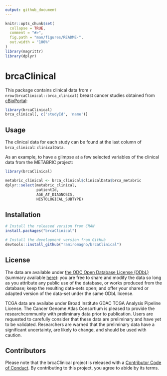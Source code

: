 ```yaml
---
output: github_document
---
```


<!-- README.md is generated from README.Rmd. Please edit that file -->

```r
knitr::opts_chunk$set(
  collapse = TRUE,
  comment = "#>",
  fig.path = "man/figures/README-",
  out.width = "100%"
)
library(magrittr)
library(dplyr)
```

# brcaClinical

<!-- badges: start -->
<!-- badges: end -->

This package contains clinical data from `r nrow(brcaClinical::brca_clinical)` breast cancer studies obtained from [cBioPortal](https://cbioportal.org):

```r
library(brcaClinical)
brca_clinical[, c('studyId', 'name')]
```

## Usage

The clinical data for each study can be found at the last column of `brca_clinical`: `clinicalData`.

As an example, to have a glimpse at a few selected variables of the clinical data from the METABRIC project:

```r
library(brcaClinical)

metabric_clinical <- brca_clinical$clinicalData$brca_metabric
dplyr::select(metabric_clinical,
              patientId,
              AGE_AT_DIAGNOSIS,
              HISTOLOGICAL_SUBTYPE)
```

## Installation

```R
# Install the released version from CRAN
install.packages("brcaClinical")

# Install the development version from GitHub
devtools::install_github("ramiromagno/brcaClinical")
```

## License

The data are available under [the ODC Open Database License (ODbL)](http://opendatacommons.org/licenses/odbl/1.0/) (summary available [here](https://opendatacommons.org/licenses/odbl/summary/index.html)): you are free to share and modify the data so long as you attribute any public use of the database, or works produced from the database; keep the resulting data-sets open; and offer your shared or adapted version of the data-set under the same ODbL license.

TCGA data are availabe under Broad Institute GDAC TCGA Analysis Pipeline License. The Cancer Genome Atlas Consortium is pleased to provide the researchcommunity with preliminary data prior to publication.  Users are requested to carefully consider that these data are preliminary and have yet to be validated. Researchers are warned that the preliminary data have a significant uncertainty, are likely to change, and should be used with caution.

## Contributors

Please note that the brcaClinical project is released with a [Contributor Code of Conduct](.github/CODE_OF_CONDUCT.md). By contributing to this project, you agree to abide by its terms.

